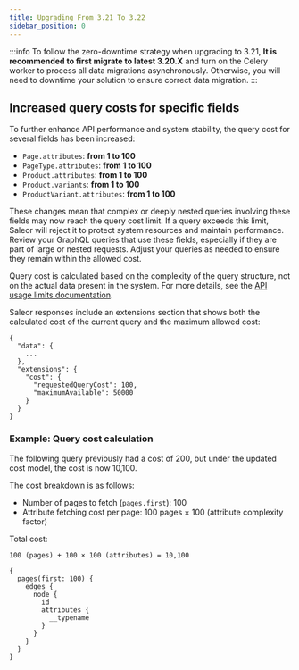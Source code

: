 ```yaml
---
title: Upgrading From 3.21 To 3.22
sidebar_position: 0
---
```


:::info
To follow the zero-downtime strategy when upgrading to 3.21, **It is recommended to first migrate to latest 3.20.X** and turn on the Celery worker to process all data migrations asynchronously.
Otherwise, you will need to downtime your solution to ensure correct data migration.
:::

## Increased query costs for specific fields

To further enhance API performance and system stability, the query cost for several fields has been increased:

- `Page.attributes`: **from 1 to 100**
- `PageType.attributes`: **from 1 to 100**
- `Product.attributes`: **from 1 to 100**
- `Product.variants`: **from 1 to 100**
- `ProductVariant.attributes`: **from 1 to 100**

These changes mean that complex or deeply nested queries involving these fields may now reach the query cost limit. If a query exceeds this limit, Saleor will reject it to protect system resources and maintain performance.
Review your GraphQL queries that use these fields, especially if they are part of large or nested requests. Adjust your queries as needed to ensure they remain within the allowed cost.

Query cost is calculated based on the complexity of the query structure, not on the actual data present in the system. For more details, see the [API usage limits documentation](api-usage/usage-limits.mdx#query-cost).



Saleor responses include an extensions section that shows both the calculated cost of the current query and the maximum allowed cost:
```grapqhl
{
  "data": {
    ...
  },
  "extensions": {
    "cost": {
      "requestedQueryCost": 100,
      "maximumAvailable": 50000
    }
  }
}
```

### Example: Query cost calculation

The following query previously had a cost of 200, but under the updated cost model, the cost is now 10,100.

The cost breakdown is as follows:
- Number of pages to fetch (`pages.first`): 100
- Attribute fetching cost per page: 100 pages × 100 (attribute complexity factor)

Total cost:

`100 (pages) + 100 × 100 (attributes) = 10,100`

```grapqhl
{
  pages(first: 100) {
    edges {
      node {
        id
        attributes {
          __typename
        }
      }
    }
  }
}
```


